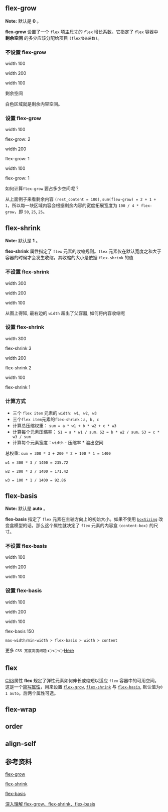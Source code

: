 ## flex-grow

**Note:** 默认是 **0** 。

**flex-grow** 设置了一个 `flex` 项[主尺寸](https://www.w3.org/TR/css-flexbox/#main-size)的 `flex` 增长系数。它指定了 `flex` 容器中 **剩余空间** 的多少应该分配给项目 `(flex增长系数)`。

### 不设置 flex-grow

<div
  style={{
    margin: '10px',
    display: 'flex',
    width: '500px',
    height: '200px',
    background: '#fff',
    color: '#000',
    textAlign: 'center',
    border: '1px solid red',
    boxSizing: 'content-box',
  }}
>
  <div
    style={{
      width: '100px',
      background: '#e84242',
    }}
  >
    <p>width 100</p>
  </div>
  <div
    style={{
      width: '200px',
      background: '#44ff76',
    }}
  >
    <p>width 200</p>
  </div>
  <div
    style={{
      width: '100px',
      background: '#61dafb',
    }}
  >
    <p>width 100</p>
  </div>
  <p>剩余空间</p>
</div>

白色区域就是剩余内容空间。

### 设置 flex-grow

<div
  style={{
    margin: '10px',
    display: 'flex',
    width: '500px',
    height: '200px',
    background: '#fff',
    color: '#000',
    textAlign: 'center',
    border: '1px solid red',
    boxSizing: 'content-box',
  }}
>
  <div
    style={{
      width: '100px',
      flexGrow: '2',
      background: '#e84242',
    }}
  >
    <p>width 100</p>
    <p>flex-grow: 2</p>
  </div>
  <div
    style={{
      width: '200px',
      flexGrow: '1',
      background: '#44ff76',
    }}
  >
    <p>width 200</p>
    <p>flex-grow: 1</p>
  </div>
  <div
    style={{
      width: '100px',
      flexGrow: '1',
      background: '#61dafb',
    }}
  >
    <p>width 100</p>
    <p>flex-grow: 1</p>
  </div>
</div>

如何计算`flex-grow` 要占多少空间呢？

从上面例子来看剩余内容 `(rest_content = 100)`, `sum(flew-grow) = 2 + 1 + 1`，所以每一块区域内容会根据剩余内容的宽度拓展宽度为 `100 / 4 * flex-grow`，即 `50`, `25`, `25`。

## flex-shrink

**Note:** 默认是 **1** 。

**flex-shrink** 属性指定了 `flex` 元素的收缩规则。`flex` 元素仅在默认宽度之和大于容器的时候才会发生收缩，其收缩的大小是依据 `flex-shrink` 的值

### 不设置 flex-shrink

<div
  style={{
    margin: '10px',
    display: 'flex',
    width: '500px',
    height: '200px',
    background: '#fff',
    color: '#000',
    textAlign: 'center',
    border: '1px solid red',
    boxSizing: 'content-box',
  }}
>
  <div
    style={{
      width: '300px',
      background: '#e84242',
    }}
  >
    <p>width 300</p>
  </div>
  <div
    style={{
      width: '200px',
      background: '#44ff76',
    }}
  >
    <p>width 200</p>
  </div>
  <div
    style={{
      width: '100px',
      background: '#61dafb',
    }}
  >
    <p>width 100</p>
  </div>
</div>

从图上得知, 最右边的 `width` 超出了父容器, 如何将内容收缩呢

### 设置 flex-shrink

<div
  style={{
    margin: '10px',
    display: 'flex',
    width: '500px',
    height: '200px',
    background: '#fff',
    color: '#000',
    textAlign: 'center',
    border: '1px solid red',
    boxSizing: 'content-box',
  }}
>
  <div
    style={{
      width: '300px',
      background: '#e84242',
      flexShrink: '3',
    }}
  >
    <p>width 300</p>
    <p>flex-shrink 3</p>
  </div>
  <div
    style={{
      width: '200px',
      background: '#44ff76',
      flexShrink: '2',
    }}
  >
    <p>width 200</p>
    <p>flex-shrink 2</p>
  </div>
  <div
    style={{
      width: '100px',
      background: '#61dafb',
      flexShrink: '1',
    }}
  >
    <p>width 100</p>
    <p>flex-shrink 1</p>
  </div>
</div>

### 计算方式

-   三个 `flex item` 元素的 `width: w1, w2, w3`
-   三个`flex item`元素的`flex-shrink：a, b, c`
-   计算总压缩权重： `sum = a * w1 + b * w2 + c * w3`
-   计算每个元素压缩率： `S1 = a * w1 / sum，S2 = b * w2 / sum，S3 = c * w3 / sum`
-   计算每个元素宽度：`width` - 压缩率 \* 溢出空间

总权重: `sum = 300 * 3 + 200 * 2 + 100 * 1 = 1400`

`w1 = 300 * 3 / 1400 = 235.72`

`w2 = 200 * 2 / 1400 = 171.42`

`w3 = 100 * 1 / 1400 = 92.86`

## flex-basis

**Note:** 默认是 **auto** 。

**flex-basis** 指定了 `flex` 元素在主轴方向上的初始大小。如果不使用 [`boxSizing`](https://developer.mozilla.org/zh-CN/docs/Web/CSS/boxSizing) 改变盒模型的话，那么这个属性就决定了 `flex` 元素的内容盒 `(content-box)` 的尺寸。

### 不设置 flex-basis

<div
  style={{
    margin: '10px',
    display: 'flex',
    width: '500px',
    height: '200px',
    background: '#fff',
    color: '#000',
    textAlign: 'center',
    border: '1px solid red',
    boxSizing: 'content-box',
  }}
>
  <div
    style={{
      width: '100px',
      background: '#e84242',
    }}
  >
    <p>width 100</p>
  </div>
  <div
    style={{
      width: '200px',
      background: '#44ff76',
    }}
  >
    <p>width 200</p>
  </div>
  <div
    style={{
      width: '100px',
      background: '#61dafb',
    }}
  >
    <p>width 100</p>
  </div>
</div>

### 设置 flex-basis

<div
  style={{
    margin: '10px',
    display: 'flex',
    width: '500px',
    height: '200px',
    background: '#fff',
    color: '#000',
    textAlign: 'center',
    border: '1px solid red',
    boxSizing: 'content-box',
  }}
>
  <div
    style={{
      width: '100px',
      background: '#e84242',
    }}
  >
    <p>width 100</p>
  </div>
  <div
    style={{
      width: '200px',
      background: '#44ff76',
    }}
  >
    <p>width 200</p>
  </div>
  <div
    style={{
      width: '100px',
      background: '#61dafb',
      flexBasis: '150px',
    }}
  >
    <p>width 100</p>
    <p>flex-basis 150</p>
  </div>
</div>

```
max-width/min-width > flex-basis > width > content
```

更多 `CSS 宽度高度问题` 👉👉👉[Here](./css/width-height-properties.md)

## flex

[CSS](https://developer.mozilla.org/zh-CN/css)属性 **flex** 规定了弹性元素如何伸长或缩短以适应 `flex` 容器中的可用空间。这是一个[简写属性](https://developer.mozilla.org/zh-CN/docs/Web/CSS/Shorthand_properties)，用来设置 [`flex-grow`](https://developer.mozilla.org/zh-CN/docs/Web/CSS/flex-grow), [`flex-shrink`](https://developer.mozilla.org/zh-CN/docs/Web/CSS/flex-shrink) 与 [`flex-basis`](https://developer.mozilla.org/zh-CN/docs/Web/CSS/flex-basis), 默认值为`0 1 auto`。后两个属性可选。

## flex-wrap

## order

## align-self

## 参考资料

[flex-grow](https://developer.mozilla.org/zh-CN/docs/Web/CSS/flex-grow)

[flex-shrink](https://developer.mozilla.org/zh-CN/docs/Web/CSS/flex-shrink)

[flex-basis](https://developer.mozilla.org/zh-CN/docs/Web/CSS/flex-basis)

[深入理解 flex-grow、flex-shrink、flex-basis](https://juejin.im/post/6844904016439148551)
